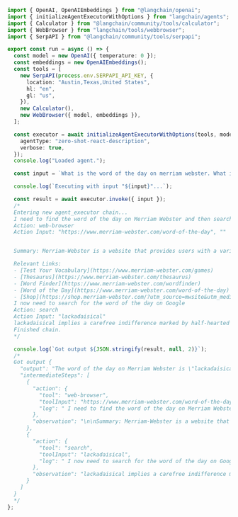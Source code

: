 ```typescript
import { OpenAI, OpenAIEmbeddings } from "@langchain/openai";
import { initializeAgentExecutorWithOptions } from "langchain/agents";
import { Calculator } from "@langchain/community/tools/calculator";
import { WebBrowser } from "langchain/tools/webbrowser";
import { SerpAPI } from "@langchain/community/tools/serpapi";

export const run = async () => {
  const model = new OpenAI({ temperature: 0 });
  const embeddings = new OpenAIEmbeddings();
  const tools = [
    new SerpAPI(process.env.SERPAPI_API_KEY, {
      location: "Austin,Texas,United States",
      hl: "en",
      gl: "us",
    }),
    new Calculator(),
    new WebBrowser({ model, embeddings }),
  ];

  const executor = await initializeAgentExecutorWithOptions(tools, model, {
    agentType: "zero-shot-react-description",
    verbose: true,
  });
  console.log("Loaded agent.");

  const input = `What is the word of the day on merriam webster. What is the top result on google for that word`;

  console.log(`Executing with input "${input}"...`);

  const result = await executor.invoke({ input });
  /*
  Entering new agent_executor chain...
  I need to find the word of the day on Merriam Webster and then search for it on Google
  Action: web-browser
  Action Input: "https://www.merriam-webster.com/word-of-the-day", ""


  Summary: Merriam-Webster is a website that provides users with a variety of resources, including a dictionary, thesaurus, word finder, word of the day, games and quizzes, and more. The website also allows users to log in and save words, view recents, and access their account settings. The Word of the Day for April 14, 2023 is "lackadaisical", which means lacking in life, spirit, or zest. The website also provides quizzes and games to help users build their vocabulary.

  Relevant Links: 
  - [Test Your Vocabulary](https://www.merriam-webster.com/games)
  - [Thesaurus](https://www.merriam-webster.com/thesaurus)
  - [Word Finder](https://www.merriam-webster.com/wordfinder)
  - [Word of the Day](https://www.merriam-webster.com/word-of-the-day)
  - [Shop](https://shop.merriam-webster.com/?utm_source=mwsite&utm_medium=nav&utm_content=
  I now need to search for the word of the day on Google
  Action: search
  Action Input: "lackadaisical"
  lackadaisical implies a carefree indifference marked by half-hearted efforts. lackadaisical college seniors pretending to study. listless suggests a lack of ...
  Finished chain.
  */

  console.log(`Got output ${JSON.stringify(result, null, 2)}`);
  /*
  Got output {
    "output": "The word of the day on Merriam Webster is \"lackadaisical\", which implies a carefree indifference marked by half-hearted efforts.",
    "intermediateSteps": [
      {
        "action": {
          "tool": "web-browser",
          "toolInput": "https://www.merriam-webster.com/word-of-the-day\", ",
          "log": " I need to find the word of the day on Merriam Webster and then search for it on Google\nAction: web-browser\nAction Input: \"https://www.merriam-webster.com/word-of-the-day\", \"\""
        },
        "observation": "\n\nSummary: Merriam-Webster is a website that provides users with a variety of resources, including a dictionary, thesaurus, word finder, word of the day, games and quizzes, and more. The website also allows users to log in and save words, view recents, and access their account settings. The Word of the Day for April 14, 2023 is \"lackadaisical\", which means lacking in life, spirit, or zest. The website also provides quizzes and games to help users build their vocabulary.\n\nRelevant Links: \n- [Test Your Vocabulary](https://www.merriam-webster.com/games)\n- [Thesaurus](https://www.merriam-webster.com/thesaurus)\n- [Word Finder](https://www.merriam-webster.com/wordfinder)\n- [Word of the Day](https://www.merriam-webster.com/word-of-the-day)\n- [Shop](https://shop.merriam-webster.com/?utm_source=mwsite&utm_medium=nav&utm_content="
      },
      {
        "action": {
          "tool": "search",
          "toolInput": "lackadaisical",
          "log": " I now need to search for the word of the day on Google\nAction: search\nAction Input: \"lackadaisical\""
        },
        "observation": "lackadaisical implies a carefree indifference marked by half-hearted efforts. lackadaisical college seniors pretending to study. listless suggests a lack of ..."
      }
    ]
  }
  */
};
```